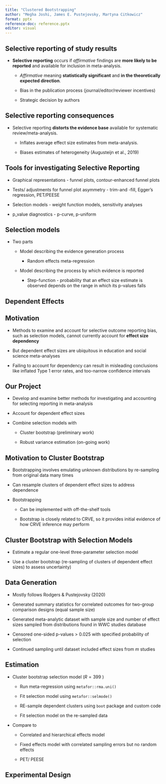 ```yaml
---
title: "Clustered Bootstrapping"
author: "Megha Joshi, James E. Pustejovsky, Martyna Citkowicz"
format: pptx
reference-doc: reference.pptx
editor: visual
---
```


## Selective reporting of study results

::: incremental
-   **Selective reporting** occurs if *affirmative* findings are **more likely to be reported** and available for inclusion in meta-analysis.

    -   *Affirmative* meaning **statistically significant** and **in the theoretically expected direction**.

    -   Bias in the publication process (journal/editor/reviewer incentives)

    -   Strategic decision by authors
:::

## Selective reporting consequences

-   Selective reporting **distorts the evidence base** available for systematic review/meta-analysis.

    -   Inflates average effect size estimates from meta-analysis.

    -   Biases estimates of heterogeneity (Augusteijn et al., 2019)

## Tools for investigating Selective Reporting

-   Graphical representations - funnel plots, contour-enhanced funnel plots

-   Tests/ adjustments for funnel plot asymmetry - trim-and -fill, Egger's regression, PET/PEESE

-   Selection models - weight function models, sensitivity analyses

-   p_value diagnostics - p-curve, p-uniform

## Selection models

-   Two parts

    -   Model describing the evidence generation process

        -   Random effects meta-regression

    -   Model describing the process by which evidence is reported

        -   Step-function - probability that an effect size estimate is observed depends on the range in which its p-values falls

## Dependent Effects

## Motivation

-   Methods to examine and account for selective outcome reporting bias, such as selection models, cannot currently account for **effect size dependency**

-   But dependent effect sizes are ubiquitous in education and social science meta-analyses

-   Failing to account for dependency can result in misleading conclusions like inflated Type 1 error rates, and too-narrow confidence intervals

## Our Project

-   Develop and examine better methods for investigating and accounting for selecting reporting in meta-analysis

-   Account for dependent effect sizes

-   Combine selection models with

    -   Cluster bootstrap (preliminary work)

    -   Robust variance estimation (on-going work)

## Motivation to Cluster Bootstrap

-   Bootstrapping involves emulating unknown distributions by re-sampling from original data many times

-   Can resample clusters of dependent effect sizes to address dependence

-   Bootstrapping

    -   Can be implemented with off-the-shelf tools

    -   Bootstrap is closely related to CRVE, so it provides initial evidence of how CRVE inference may perform

## Cluster Bootstrap with Selection Models

-   Estimate a regular one-level three-parameter selection model

-   Use a cluster bootstrap (re-sampling of clusters of dependent effect sizes) to assess uncertainty)

## Data Generation

-   Mostly follows Rodgers & Pustejovsky (2020)

-   Generated summary statistics for correlated outcomes for two-group comparison designs (equal sample size)

-   Generated meta-analytic dataset with sample size and number of effect sizes sampled from distributions found in WWC studies database

-   Censored one-sided p-values \> 0.025 with specified probability of selection

-   Continued sampling until dataset included effect sizes from $m$ studies

## Estimation

-   Cluster bootstrap selection model ($R = 399$ )

    -   Run meta-regression using `metafor::rma.uni()`

    -   Fit selection model using `metafor::selmode()`

    -   RE-sample dependent clusters using `boot` package and custom code

    -   Fit selection model on the re-sampled data

-   Compare to

    -   Correlated and hierarchical effects model

    -   Fixed effects model with correlated sampling errors but no random effects

    -   PET/ PEESE

## Experimental Design
